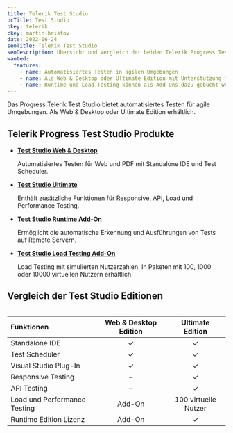 ```yaml
---
title: Telerik Test Studio
bcTitle: Test Studio
bkey: telerik
ckey: martin-hristov
date: 2022-06-24
seoTitle: Telerik Test Studio
seoDescription: Übersicht und Vergleich der beiden Telerik Progress Test Studio Editionen (Web & Desktop und Ultimate).
wanted:
  features:
    - name: Automatisiertes Testen in agilen Umgebungen
    - name: Als Web & Desktop oder Ultimate Edition mit Unterstützung für API und Reponsive Tests
    - name: Runtime und Load Testing können als Add-Ons dazu gebucht werden
---
```




<Intro>

  Das Progress Telerik Test Studio bietet automatisiertes Testen für agile Umgebungen. Als Web & Desktop oder Ultimate Edition erhältlich.



</Intro>

<TOC />



## Telerik Progress Test Studio Produkte


- **[Test Studio Web & Desktop](/hersteller/telerik/test-studio/web-desktop/)**

  Automatisiertes Testen für Web und PDF mit Standalone IDE und Test Scheduler.

- **[Test Studio Ultimate](/hersteller/telerik/test-studio/ultimate/)**

  Enthält zusätzliche Funktionen für Responsive, API, Load und Performance Testing.

- **[Test Studio Runtime Add-On](/hersteller/telerik/test-studio/add-ons/#runtime-add-on-preise)**

  Ermöglicht die automatische Erkennung und Ausführungen von Tests auf Remote Servern.

- **[Test Studio Load Testing Add-On](/hersteller/telerik/test-studio/add-ons/#load-testing-add-on-preise)**

  Load Testing mit simulierten Nutzerzahlen. In Paketen mit 100, 1000 oder 10000 virtuellen Nutzern erhältlich.


## Vergleich der Test Studio Editionen


<Table>

|Funktionen|Web & Desktop Edition|Ultimate Edition|
|:---|:---:|:---:|
|Standalone IDE|✓|✓|
|Test Scheduler|✓|✓|
|Visual Studio Plug-In|✓|✓|
|Responsive Testing|–|✓|
|API Testing|–|✓|
|Load und Performance Testing|Add-On|100 virtuelle Nutzer|
|Runtime Edition Lizenz|Add-On|✓|

</Table>
